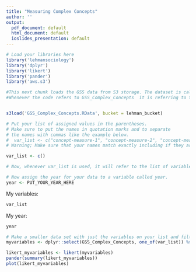 ```yaml
---
title: "Measuring Complex Concepts"
author: ''
output:
  pdf_document: default
  html_document: default
  ioslides_presentation: default
---
```


```r
# Load your libraries here
library('lehmansociology')
library('dplyr')
library('likert')
library('pander')
library('aws.s3')

```


```r
#This next chunk loads the GSS data from S3 storage. The dataset is callee GSS_Complex_Concepts.
#Whenever the code refers to GSS_Complex_Concepts  it is referring to this data set.  


s3load('GSS_Complex_Concepts.RData', bucket = lehman_bucket)
```


```r
# Put your list of assigned values in the parentheses.
# Make sure to put the names in quotation marks and to separate 
# the names with commas like the example below.
#  var_list <- c("concept-measure-1", "concept-measure-2", "concept-measure-3")
# Warning; Make sure that your names match exactly including if they are in upper case or lower case!

var_list <- c()

# Now, whenever var_list is used, it will refer to the list of variables you created.

# Now assign the year for your data to a variable called year.
year <- PUT_YOUR_YEAR_HERE
```

My variables: 

```r
var_list
```
My year:
```r
year
```

```r

# Make a smaller data set with just the variables on your list and filtering for your year. 
myvariables <- dplyr::select(GSS_Complex_Concepts, one_of(var_list)) %>% filter(YEAR == year)

```


```r
likert_myvariables <- likert(myvariables)
pander(summary(likert_myvariables))
plot(likert_myvariables)

```

